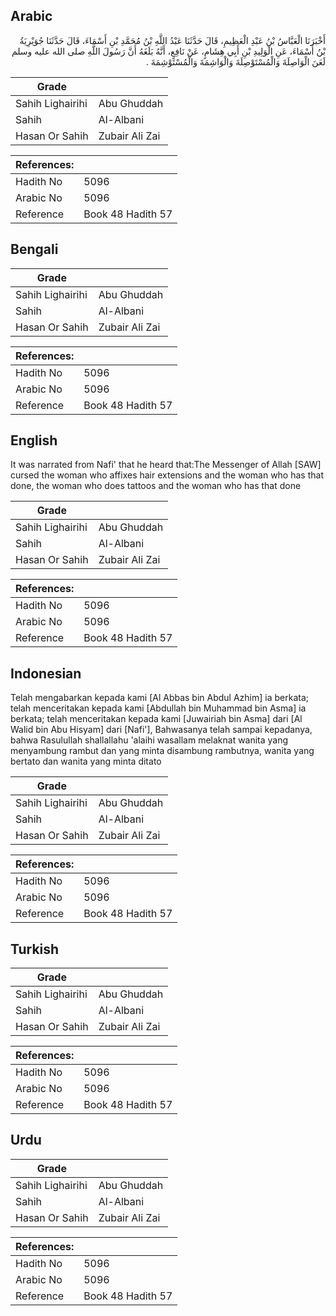## Arabic


<div dir="rtl" lang="ar" style={{fontSize:'larger',backgroundColor:'#f8f9fa',padding:20}}>
أَخْبَرَنَا الْعَبَّاسُ بْنُ عَبْدِ الْعَظِيمِ، قَالَ حَدَّثَنَا عَبْدُ اللَّهِ بْنُ مُحَمَّدِ بْنِ أَسْمَاءَ، قَالَ حَدَّثَنَا جُوَيْرِيَةُ بْنُ أَسْمَاءَ، عَنِ الْوَلِيدِ بْنِ أَبِي هِشَامٍ، عَنْ نَافِعٍ، أَنَّهُ بَلَغَهُ أَنَّ رَسُولَ اللَّهِ صلى الله عليه وسلم لَعَنَ الْوَاصِلَةَ وَالْمُسْتَوْصِلَةَ وَالْوَاشِمَةَ وَالْمُسْتَوْشِمَةَ ‏.‏
</div>
<div style={{backgroundColor:'#f8f9fa',padding:20, marginBottom: 10}}><table> <thead> <tr> <th>Grade</th> <th></th> </tr> </thead> <tbody> <tr><td>Sahih Lighairihi</td><td>Abu Ghuddah</td></tr><tr><td>Sahih</td><td>Al-Albani</td></tr><tr><td>Hasan Or Sahih</td><td>Zubair Ali Zai</td></tr></tbody></table><table> <thead> <tr> <th>References:</th> <th></th> </tr> </thead> <tbody><tr><td>Hadith No</td><td>5096</td></tr><tr><td>Arabic No</td><td>5096</td></tr><tr><td>Reference</td><td>Book 48 Hadith 57</td></tr></tbody></table></div>

## Bengali


<div dir="ltr" lang="bn" style={{fontSize:'larger',backgroundColor:'#f8f9fa',padding:20}}>

</div>
<div style={{backgroundColor:'#f8f9fa',padding:20, marginBottom: 10}}><table> <thead> <tr> <th>Grade</th> <th></th> </tr> </thead> <tbody> <tr><td>Sahih Lighairihi</td><td>Abu Ghuddah</td></tr><tr><td>Sahih</td><td>Al-Albani</td></tr><tr><td>Hasan Or Sahih</td><td>Zubair Ali Zai</td></tr></tbody></table><table> <thead> <tr> <th>References:</th> <th></th> </tr> </thead> <tbody><tr><td>Hadith No</td><td>5096</td></tr><tr><td>Arabic No</td><td>5096</td></tr><tr><td>Reference</td><td>Book 48 Hadith 57</td></tr></tbody></table></div>

## English


<div dir="ltr" lang="en" style={{fontSize:'larger',backgroundColor:'#f8f9fa',padding:20}}>
It was narrated from Nafi' that he heard that:The Messenger of Allah [SAW] cursed the woman who affixes hair extensions and the woman who has that done, the woman who does tattoos and the woman who has that done
</div>
<div style={{backgroundColor:'#f8f9fa',padding:20, marginBottom: 10}}><table> <thead> <tr> <th>Grade</th> <th></th> </tr> </thead> <tbody> <tr><td>Sahih Lighairihi</td><td>Abu Ghuddah</td></tr><tr><td>Sahih</td><td>Al-Albani</td></tr><tr><td>Hasan Or Sahih</td><td>Zubair Ali Zai</td></tr></tbody></table><table> <thead> <tr> <th>References:</th> <th></th> </tr> </thead> <tbody><tr><td>Hadith No</td><td>5096</td></tr><tr><td>Arabic No</td><td>5096</td></tr><tr><td>Reference</td><td>Book 48 Hadith 57</td></tr></tbody></table></div>

## Indonesian


<div dir="ltr" lang="id" style={{fontSize:'larger',backgroundColor:'#f8f9fa',padding:20}}>
Telah mengabarkan kepada kami [Al Abbas bin Abdul Azhim] ia berkata; telah menceritakan kepada kami [Abdullah bin Muhammad bin Asma] ia berkata; telah menceritakan kepada kami [Juwairiah bin Asma] dari [Al Walid bin Abu Hisyam] dari [Nafi'], Bahwasanya telah sampai kepadanya, bahwa Rasulullah shallallahu 'alaihi wasallam melaknat wanita yang menyambung rambut dan yang minta disambung rambutnya, wanita yang bertato dan wanita yang minta ditato
</div>
<div style={{backgroundColor:'#f8f9fa',padding:20, marginBottom: 10}}><table> <thead> <tr> <th>Grade</th> <th></th> </tr> </thead> <tbody> <tr><td>Sahih Lighairihi</td><td>Abu Ghuddah</td></tr><tr><td>Sahih</td><td>Al-Albani</td></tr><tr><td>Hasan Or Sahih</td><td>Zubair Ali Zai</td></tr></tbody></table><table> <thead> <tr> <th>References:</th> <th></th> </tr> </thead> <tbody><tr><td>Hadith No</td><td>5096</td></tr><tr><td>Arabic No</td><td>5096</td></tr><tr><td>Reference</td><td>Book 48 Hadith 57</td></tr></tbody></table></div>

## Turkish


<div dir="ltr" lang="tr" style={{fontSize:'larger',backgroundColor:'#f8f9fa',padding:20}}>

</div>
<div style={{backgroundColor:'#f8f9fa',padding:20, marginBottom: 10}}><table> <thead> <tr> <th>Grade</th> <th></th> </tr> </thead> <tbody> <tr><td>Sahih Lighairihi</td><td>Abu Ghuddah</td></tr><tr><td>Sahih</td><td>Al-Albani</td></tr><tr><td>Hasan Or Sahih</td><td>Zubair Ali Zai</td></tr></tbody></table><table> <thead> <tr> <th>References:</th> <th></th> </tr> </thead> <tbody><tr><td>Hadith No</td><td>5096</td></tr><tr><td>Arabic No</td><td>5096</td></tr><tr><td>Reference</td><td>Book 48 Hadith 57</td></tr></tbody></table></div>

## Urdu


<div dir="rtl" lang="ur" style={{fontSize:'larger',backgroundColor:'#f8f9fa',padding:20}}>

</div>
<div style={{backgroundColor:'#f8f9fa',padding:20, marginBottom: 10}}><table> <thead> <tr> <th>Grade</th> <th></th> </tr> </thead> <tbody> <tr><td>Sahih Lighairihi</td><td>Abu Ghuddah</td></tr><tr><td>Sahih</td><td>Al-Albani</td></tr><tr><td>Hasan Or Sahih</td><td>Zubair Ali Zai</td></tr></tbody></table><table> <thead> <tr> <th>References:</th> <th></th> </tr> </thead> <tbody><tr><td>Hadith No</td><td>5096</td></tr><tr><td>Arabic No</td><td>5096</td></tr><tr><td>Reference</td><td>Book 48 Hadith 57</td></tr></tbody></table></div>